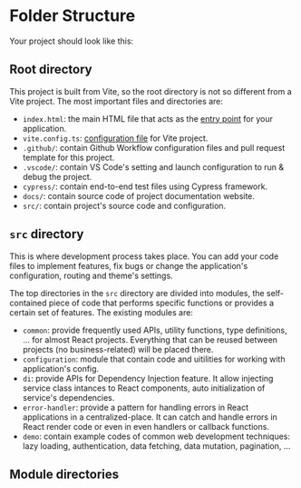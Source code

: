 
# Folder Structure

Your project should look like this:

<FileTree>
  <FileTree.Folder name=".github"/>
  <FileTree.Folder name=".vscode"/>
  <FileTree.Folder name="cypress"/>
  <FileTree.Folder name="docs"/>
  <FileTree.Folder name="node_modules"/>
  <FileTree.Folder name="public">
    <FileTree.File name="logo.svg" />
  </FileTree.Folder>
  <FileTree.Folder name="src" defaultOpen>
    <FileTree.Folder name="common" defaultOpen>
      <FileTree.Folder name="atoms" defaultOpen>
        <FileTree.Folder name="LoadingFallback" defaultOpen>
          <FileTree.File name="index.test.tsx" />
          <FileTree.File name="index.tsx" />
        </FileTree.Folder>
      </FileTree.Folder>
      <FileTree.Folder name="molecules"/>
      <FileTree.Folder name="organisms"/>
      <FileTree.Folder name="templates"/>
      <FileTree.Folder name="pages"/>
      <FileTree.Folder name="hocs" defaultOpen>
        <FileTree.File name="withSuspense.test.tsx" />
        <FileTree.File name="withSuspense.tsx" />
      </FileTree.Folder>
      <FileTree.Folder name="services" defaultOpen>
        <FileTree.File name="CacheService.test.ts" />
        <FileTree.File name="CacheService.ts" />
      </FileTree.Folder>
      <FileTree.Folder name="hooks"/>
    </FileTree.Folder>
    <FileTree.Folder name="auth"/>
    <FileTree.Folder name="configuration"/>
    <FileTree.Folder name="demo"/>
    <FileTree.Folder name="di"/>
    <FileTree.Folder name="error-handler"/>
    <FileTree.File name="config.ts" />
    <FileTree.File name="main.tsx" />
    <FileTree.File name="router.tsx" />
    <FileTree.File name="theme.tsx" />
  </FileTree.Folder>
  <FileTree.File name="index.html" />
  <FileTree.File name="package.md" />
  <FileTree.File name="README.md" />
  <FileTree.File name="vite.config.ts" />
</FileTree>


## Root directory

This project is built from Vite, so the root directory is not
so different from a Vite project. The most important files
and directories are:

- `index.html`: the main HTML file that acts as the
[entry point](https://vitejs.dev/guide/#index-html-and-project-root) for your application.
- `vite.config.ts`: [configuration file](https://vitejs.dev/config/#configuring-vite)
for Vite project.
- `.github/`: contain Github Workflow configuration files
and pull request template for this project.
- `.vscode/`: contain VS Code's setting and launch configuration
to run & debug the project.
- `cypress/`: contain end-to-end test files using Cypress framework.
- `docs/`: contain source code of project documentation website.
- `src/`: contain project's source code and configuration.


## `src` directory

This is where development process takes place. You can add your code files to
implement features, fix bugs or change the application's configuration,
routing and theme's settings.

The top directories in the `src` directory are divided into modules,
the self-contained piece of code that performs specific functions or provides a
certain set of features. The existing modules are:

- `common`: provide frequently used APIs, utility functions, type definitions, ...
for almost React projects. Everything that can be reused between projects
(no business-related) will be placed there.
- `configuration`: module that contain code and uitilities for working with
application's config.
- `di`: provide APIs for Dependency Injection feature. It allow injecting service
class intances to React components, auto initialization of service's dependencies.
- `error-handler`: provide a pattern for handling errors in React applications in
a centralized-place. It can catch and handle errors in React render code
or even in even handlers or callback functions.
- `demo`: contain example codes of common web development techniques:
lazy loading, authentication, data fetching, data mutation, pagination, ...


## Module directories